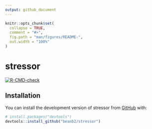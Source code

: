 ```yaml
---
output: github_document
---
```


<!-- README.md is generated from README.Rmd. Please edit that file -->

```r
knitr::opts_chunk$set(
  collapse = TRUE,
  comment = "#>",
  fig.path = "man/figures/README-",
  out.width = "100%"
)
```

# stressor

<!-- badges: start -->
  [![R-CMD-check](https://github.com/beanb2/stressor/actions/workflows/R-CMD-check.yaml/badge.svg)](https://github.com/beanb2/stressor/actions/workflows/R-CMD-check.yaml)
<!-- badges: end -->

## Installation

You can install the development version of stressor from [GitHub](https://github.com/) with:

``` r
# install.packages("devtools")
devtools::install_github("beanb2/stressor")
```
